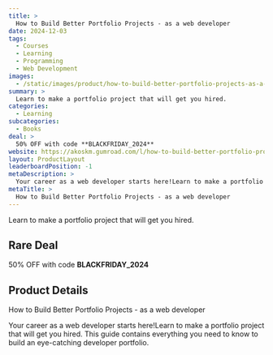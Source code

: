 ```yaml
---
title: >
  How to Build Better Portfolio Projects - as a web developer
date: 2024-12-03
tags:
  - Courses
  - Learning
  - Programming
  - Web Development
images:
  - /static/images/product/how-to-build-better-portfolio-projects-as-a-web-developer/og-image.png
summary: >
  Learn to make a portfolio project that will get you hired.
categories:
  - Learning
subcategories:
  - Books
deal: >
  50% OFF with code **BLACKFRIDAY_2024**
website: https://akoskm.gumroad.com/l/how-to-build-better-portfolio-projects/BLACKFRIDAY_2024
layout: ProductLayout
leaderboardPosition: -1
metaDescription: >
  Your career as a web developer starts here!Learn to make a portfolio project that will get you hired. This guide contains everything you need to know to build an eye-catching developer portfolio.
metaTitle: >
  How to Build Better Portfolio Projects - as a web developer
---
```

Learn to make a portfolio project that will get you hired.

## Rare Deal

50% OFF with code **BLACKFRIDAY_2024**

## Product Details

How to Build Better Portfolio Projects - as a web developer

Your career as a web developer starts here!Learn to make a portfolio project that will get you hired. This guide contains everything you need to know to build an eye-catching developer portfolio.
